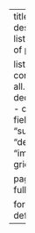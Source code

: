 ---
title: Overview
description: A list of listings of posts.

listing:
  contents:
    - all.qmd
    - dedicated.qmd
    - casual.qmd
  fields: ["title", "subtitle", "description", "image"]
  type: grid
  sort: false

page-layout: full

format:
    html: default
---